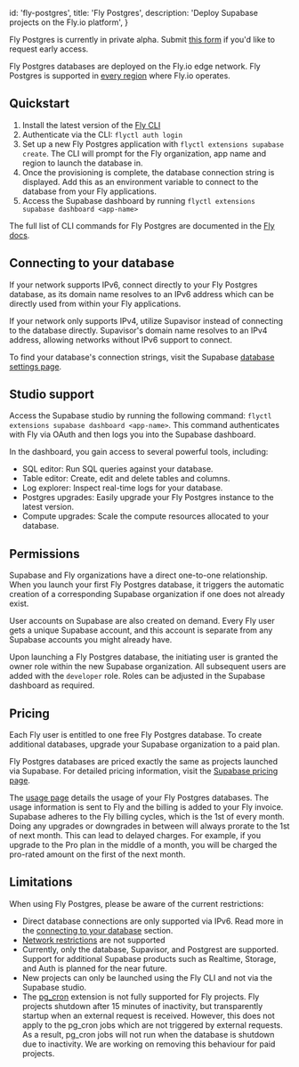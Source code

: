 
  id: 'fly-postgres',
  title: 'Fly Postgres',
  description: 'Deploy Supabase projects on the Fly.io platform',
}

<Admonition type="note">

Fly Postgres is currently in private alpha. Submit [this form](https://forms.supabase.com/fly-postgres) if you'd like to request early access.

</Admonition>

Fly Postgres databases are deployed on the Fly.io edge network. Fly Postgres is supported in [every region](https://fly.io/docs/reference/regions/) where Fly.io operates.

## Quickstart

1. Install the latest version of the [Fly CLI](https://fly.io/docs/hands-on/install-flyctl/)
2. Authenticate via the CLI: `flyctl auth login`
3. Set up a new Fly Postgres application with `flyctl extensions supabase create`. The CLI will prompt for the Fly organization, app name and region to launch the database in.
4. Once the provisioning is complete, the database connection string is displayed. Add this as an environment variable to connect to the database from your Fly applications.
5. Access the Supabase dashboard by running `flyctl extensions supabase dashboard <app-name>`

The full list of CLI commands for Fly Postgres are documented in the [Fly docs](https://fly.io/docs/flyctl/extensions-supabase/).

## Connecting to your database

If your network supports IPv6, connect directly to your Fly Postgres database, as its domain name resolves to an IPv6 address which can be directly used from within your Fly applications.

If your network only supports IPv4, utilize Supavisor instead of connecting to the database directly. Supavisor's domain name resolves to an IPv4 address, allowing networks without IPv6 support to connect.

To find your database's connection strings, visit the Supabase [database settings page](https://supabase.com/dashboard/project/_/settings/database).

## Studio support

Access the Supabase studio by running the following command: `flyctl extensions supabase dashboard <app-name>`. This command authenticates with Fly via OAuth and then logs you into the Supabase dashboard.

In the dashboard, you gain access to several powerful tools, including:

- SQL editor: Run SQL queries against your database.
- Table editor: Create, edit and delete tables and columns.
- Log explorer: Inspect real-time logs for your database.
- Postgres upgrades: Easily upgrade your Fly Postgres instance to the latest version.
- Compute upgrades: Scale the compute resources allocated to your database.

## Permissions

Supabase and Fly organizations have a direct one-to-one relationship. When you launch your first Fly Postgres database, it triggers the automatic creation of a corresponding Supabase organization if one does not already exist.

User accounts on Supabase are also created on demand. Every Fly user gets a unique Supabase account, and this account is separate from any Supabase accounts you might already have.

Upon launching a Fly Postgres database, the initiating user is granted the owner role within the new Supabase organization. All subsequent users are added with the `developer` role. Roles can be adjusted in the Supabase dashboard as required.

## Pricing

Each Fly user is entitled to one free Fly Postgres database. To create additional databases, upgrade your Supabase organization to a paid plan.

Fly Postgres databases are priced exactly the same as projects launched via Supabase. For detailed pricing information, visit the [Supabase pricing page](https://supabase.com/pricing).

The [usage page](https://supabase.com/dashboard/org/_/usage) details the usage of your Fly Postgres databases. The usage information is sent to Fly and the billing is added to your Fly invoice. Supabase adheres to the Fly billing cycles, which is the 1st of every month. Doing any upgrades or downgrades in between will always prorate to the 1st of next month. This can lead to delayed charges. For example, if you upgrade to the Pro plan in the middle of a month, you will be charged the pro-rated amount on the first of the next month.

## Limitations

When using Fly Postgres, please be aware of the current restrictions:

- Direct database connections are only supported via IPv6. Read more in the [connecting to your database](#connecting-to-your-database) section.
- [Network restrictions](/docs/guides/platform/network-restrictions) are not supported
- Currently, only the database, Supavisor, and Postgrest are supported. Support for additional Supabase products such as Realtime, Storage, and Auth is planned for the near future.
- New projects can only be launched using the Fly CLI and not via the Supabase studio.
- The [pg_cron](/docs/guides/database/extensions/pg_cron) extension is not fully supported for Fly projects. Fly projects shutdown after 15 minutes of inactivity, but transparently startup when an external request is received. However, this does not apply to the pg_cron jobs which are not triggered by external requests. As a result, pg_cron jobs will not run when the database is shutdown due to inactivity. We are working on removing this behaviour for paid projects.


